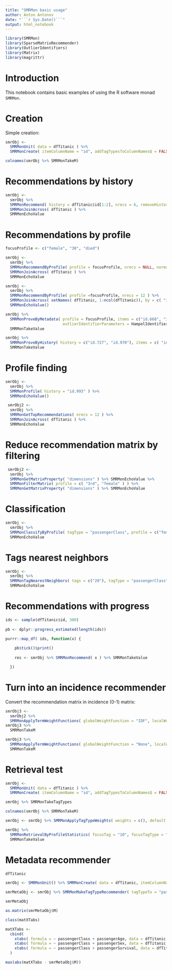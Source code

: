 ```yaml
---
title: "SMRMon basic usage"
author: Anton Antonov
date: "```r Sys.Date()```"
output: html_notebook
---
```


```r
library(SMRMon)
library(SparseMatrixRecommender)
library(OutlierIdentifiers)
library(Matrix)
library(magrittr)
```

# Introduction

This notebook contains basic examples of using the R software monad `SMRMon`.

# Creation

Simple creation:

```r
smrObj <-
  SMRMonUnit( data = dfTitanic ) %>%
  SMRMonCreate( itemColumnName = "id", addTagTypesToColumnNamesQ = FALSE )
```


```r
colnames(smrObj %>% SMRMonTakeM)
```

# Recommendations by history

```r
smrObj <-
  smrObj %>% 
  SMRMonRecommend( history = dfTitanic$id[1:2], nrecs = 6, removeHistoryQ = FALSE ) %>% 
  SMRMonJoinAcross( dfTitanic ) %>% 
  SMRMonEchoValue
```


# Recommendations by profile

```r
focusProfile <- c("female", "30", "died")
```

```r
smrObj <-
  smrObj %>% 
  SMRMonRecommendByProfile( profile = focusProfile, nrecs = NULL, normalizeQ = TRUE ) %>% 
  SMRMonJoinAcross( dfTitanic ) %>% 
  SMRMonEchoValue
```

```r
smrObj <-
  smrObj %>% 
  SMRMonRecommendByProfile( profile =focusProfile, nrecs = 12 ) %>% 
  SMRMonJoinAcross( setNames( dfTitanic, 1:ncol(dfTitanic)), by = c( "id" = "1" ) ) %>% 
  SMRMonEchoValue()
```

```r
smrObj %>% 
  SMRMonProveByMetadata( profile = focusProfile, items = c("id.668", "id.343", "id.1"), 
                         outlierIdentifierParameters = HampelIdentifierParameters ) %>% 
  SMRMonTakeValue
```

```r
smrObj %>% 
  SMRMonProveByHistory( history = c("id.727", "id.970"), items = c( "id.668", "id.1") ) %>% 
  SMRMonTakeValue
```

# Profile finding

```r
smrObj <-
  smrObj %>% 
  SMRMonProfile( history = "id.993" ) %>% 
  SMRMonEchoValue()
```

```r
 smrObj2 <-
  smrObj %>% 
  SMRMonGetTopRecommendations( nrecs = 12 ) %>% 
  SMRMonJoinAcross( dfTitanic ) %>% 
  SMRMonEchoValue
```

# Reduce recommendation matrix by filtering

```r
 smrObj2 <-
  smrObj %>% 
  SMRMonGetMatrixProperty( "dimensions" ) %>% SMRMonEchoValue %>% 
  SMRMonFilterMatrix( profile = c( "3rd", "female" ) ) %>% 
  SMRMonGetMatrixProperty( "dimensions" ) %>% SMRMonEchoValue
```

# Classification

```r
smrObj <-
  smrObj %>% 
  SMRMonClassifyByProfile( tagType = "passengerClass", profile = c("female", "died"), nTopNNs = 600 ) %>% 
  SMRMonEchoValue
```

# Tags nearest neighbors

```r
smrObj <-
  smrObj %>% 
  SMRMonTagNearestNeighbors( tags = c("20"), tagType = "passengerClass", nrecs = 12, nrecsProfile = 400 ) %>% 
  SMRMonEchoValue
```

# Recommendations with progress

```r
ids <- sample(dfTitanic$id, 300)
  
pb <- dplyr::progress_estimated(length(ids))

purrr::map_df( ids, function(x) {
  
    pb$tick()$print()
  
    res <- smrObj %>% SMRMonRecommend( x ) %>% SMRMonTakeValue

  })
```

# Turn into an incidence recommender

Convert the recommendation matrix in incidence (0-1) matrix:

```r
smrObj3 <- 
  smrObj2 %>% 
  SMRMonApplyTermWeightFunctions( globalWeightFunction = "IDF", localWeightFunction = "None", normalizerFunction = "None" ) 
smrObj3 %>% 
  SMRMonTakeM
```

```r
smrObj3 %>% 
  SMRMonApplyTermWeightFunctions( globalWeightFunction = "None", localWeightFunction = "Binary", normalizerFunction = "None" ) %>% 
  SMRMonTakeM
```

# Retrieval test

```r
smrObj <-
  SMRMonUnit( data = dfTitanic ) %>%
  SMRMonCreate( itemColumnName = "id", addTagTypesToColumnNamesQ = FALSE )
```

```r
smrObj %>% SMRMonTakeTagTypes
```

```r
colnames(smrObj %>% SMRMonTakeM)
```
```r
smrObj <- smrObj %>% SMRMonApplyTagTypeWeights( weights = c(), default = 1 )
```

```r
smrObj %>% 
  SMRMonRetrievalByProfileStatistics( focusTag = "10", focusTagType = "passengerAge", profileTagTypes = c("passengerSex", "passengerSurvival"), nrecs = c( 100, 200) ) %>% 
  SMRMonTakeValue
```
# Metadata recommender

```r
dfTitanic
```

```r
smrObj <- SMRMonUnit() %>% SMRMonCreate( data = dfTitanic, itemColumnName = "id" )
```

```r
smrMetaObj <- smrObj %>% SMRMonMakeTagTypeRecommender( tagTypeTo = "passengerClass", nTopTags = 1, tagSelectionCriteria = 120, tagTypes = NULL  )
```
```r
smrMetaObj
```

```r
as.matrix(smrMetaObj$M)
```
```r
class(matXTabs)
```

```r
matXTabs <- 
  cbind( 
    xtabs( formula = ~ passengerClass + passengerAge, data = dfTitanic, sparse = TRUE ),
    xtabs( formula = ~ passengerClass + passengerSex, data = dfTitanic, sparse = TRUE ),
    xtabs( formula = ~ passengerClass + passengerSurvival, data = dfTitanic, sparse = TRUE )
  )
```

```r
max(abs(matXTabs - smrMetaObj$M))
```

